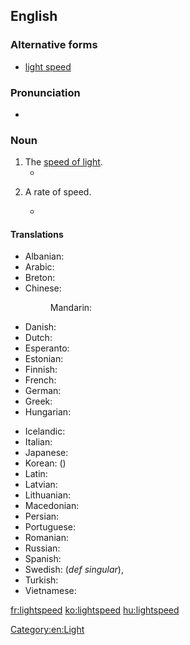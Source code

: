 ==English==

===Alternative forms===
* [[light speed]]

===Pronunciation===
* {{audio|en-us-lightspeed.ogg|Audio (US)|lang=en}}

===Noun===
{{en-noun}}

# The [[speed of light]].
#* {{quote-book|year=1994|author=Ursula K. Le Guin|title=A Fisherman of the Inland Sea|publisher=Victor Gollancz (UK)|year_published=1996|ISBN=0575602392|page=7|passage=If we're going to a world a hundred light-years from here at near '''lightspeed''', we spend according to our own perceptions, only a few minutes doing so and arrive only a few minutes older.}}
# {{context|countable|lang=en}} A rate of speed.
#* {{quote-book|title=Oracle And Other Stories|page=134|author=W. Strawn Douglas|year=2005|passage=He paused, then finished, “with the drive from the Linz, he can do over 500 '''lightspeeds''' to meet us.}}

====Translations====
{{trans-top|the speed of light}}
* Albanian: {{t|sq|shpejtësia e dritës}}
* Arabic: {{t|ar|سُرْعَة اَلضُّوء|f|tr=surʿat aḍ-ḍūʾ}}
* Breton: {{t|br|tizh al luc'h}}
* Chinese:
*: Mandarin: {{t+|cmn|光速|tr=guāngsù|sc=Hani}}
* Danish: {{t+|da|lysets hastighed}}
* Dutch: {{t|nl|snelheid van het licht|f}}
* Esperanto: {{t|eo|lumrapido}}
* Estonian: {{t|et|valguse kiirus}}
* Finnish: {{t+|fi|valonnopeus}}
* French: {{t+|fr|vitesse de la lumière|f}}
* German: {{t+|de|Lichtgeschwindigkeit|f}}
* Greek: {{t|el|ταχύτητα του φωτός|f}}
* Hungarian: {{t+|hu|fénysebesség}}
{{trans-mid}}
* Icelandic: {{t+|is|ljóshraði}}
* Italian: {{t|it|velocità della luce|f}}
* Japanese: {{t+|ja|光速|tr=こうそく, kōsoku}}
* Korean: {{t+|ko|광속|sc=Kore}} ({{t+|ko|光速|sc=Kore}})
* Latin: {{t|la|velocitas luminis|f}}
* Latvian: {{t|lv|gaismas ātrums}}
* Lithuanian: {{t|lt|šviesos greitis|m}}
* Macedonian: {{t|mk|брзина на светлината|f|tr=b'rzina na svetlínata|sc=Cyrl}}
* Persian: {{t|fa|سرعت نور|tr=sor'at-e nur|sc=fa-Arab}}
* Portuguese: {{t|pt|velocidade da luz|f}}
* Romanian: {{t|ro|viteza luminii|f}}
* Russian: {{t|ru|ско́рость све́та|f}}
* Spanish: {{t+|es|velocidad de la luz|f}}
* Swedish: {{t|sv|ljushastighet|c}} (''def singular''), {{t|sv|ljusets hastighet|c}}
* Turkish: {{t+|tr|ışık hızı|f}}
* Vietnamese: {{t|vi|tốc độ ánh sáng}}
{{trans-bottom}}

[[Category:en:Light]]

[[fr:lightspeed]]
[[ko:lightspeed]]
[[hu:lightspeed]]